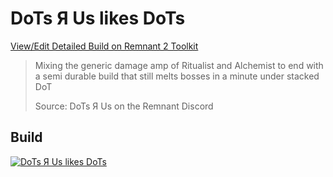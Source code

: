 
# DoTs Я Us likes DoTs

[View/Edit Detailed Build on Remnant 2 Toolkit](https://www.remnant2toolkit.com/builder/clqwppjd60000l9svs4q2mwh7)

> Mixing the generic damage amp of Ritualist and Alchemist to end with a semi durable build that still melts bosses in a minute under stacked DoT
>
> Source: DoTs Я Us on the Remnant Discord

## Build

[![DoTs Я Us likes DoTs](https://remnant2toolkit.b-cdn.net/featured-builds/dotsrus_likes_dots.png)](https://www.remnant2toolkit.com/builder/clqwppjd60000l9svs4q2mwh7)

